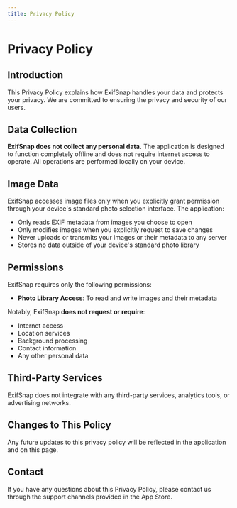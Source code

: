 ```yaml
---
title: Privacy Policy
---
```


# Privacy Policy

## Introduction

This Privacy Policy explains how ExifSnap handles your data and protects your privacy. We are committed to ensuring the privacy and security of our users.

## Data Collection

**ExifSnap does not collect any personal data.** The application is designed to function completely offline and does not require internet access to operate. All operations are performed locally on your device.

## Image Data

ExifSnap accesses image files only when you explicitly grant permission through your device's standard photo selection interface. The application:

- Only reads EXIF metadata from images you choose to open
- Only modifies images when you explicitly request to save changes
- Never uploads or transmits your images or their metadata to any server
- Stores no data outside of your device's standard photo library

## Permissions

ExifSnap requires only the following permissions:

- **Photo Library Access**: To read and write images and their metadata

Notably, ExifSnap **does not request or require**:

- Internet access
- Location services
- Background processing
- Contact information
- Any other personal data

## Third-Party Services

ExifSnap does not integrate with any third-party services, analytics tools, or advertising networks.

## Changes to This Policy

Any future updates to this privacy policy will be reflected in the application and on this page.

## Contact

If you have any questions about this Privacy Policy, please contact us through the support channels provided in the App Store.
